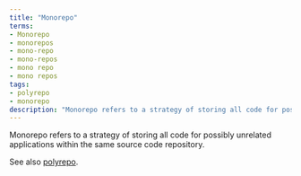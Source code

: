 ```yaml
---
title: "Monorepo"
terms:
- Monorepo
- monorepos
- mono-repo
- mono-repos
- mono repo
- mono repos
tags:
- polyrepo
- monorepo
description: "Monorepo refers to a strategy of storing all code for possibly unrelated applications within the same source code repository."
---
```

Monorepo refers to a strategy of storing all code for possibly unrelated applications within the same source code repository.

See also [polyrepo](/reference/glossary/polyrepo).
